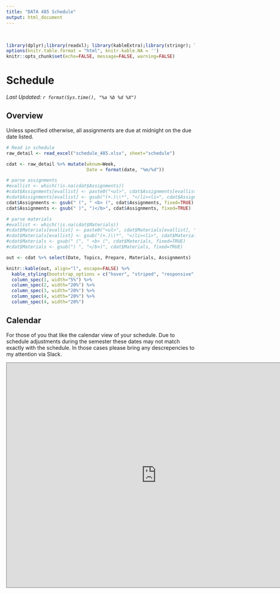 ```yaml
---
title: "DATA 485 Schedule"
output: html_document
---
```

<br> 
```r
library(dplyr);library(readxl); library(kableExtra);library(stringr); library(pander)
options(knitr.table.format = "html", knitr.kable.NA = '') 
knitr::opts_chunk$set(echo=FALSE, message=FALSE, warning=FALSE) 
```

# Schedule {.tabset .tabset-fade .tabset-pills}
_Last Updated: `r format(Sys.time(), "%a %b %d %X")`_

## Overview

<p>
Unless specified otherwise, all assignments are due at midnight on the due date listed.  

</p>

```r
# Read in schedule
raw_detail <- read_excel("schedule_485.xlsx", sheet="schedule")

cdat <- raw_detail %>% mutate(wknum=Week, 
                              Date = format(date, "%m/%d"))

# parse assignments
#evallist <- which(!is.na(cdat$Assignments))
#cdat$Assignments[evallist] <- paste0("<ul>", cdat$Assignments[evallist], "</ul>")
#cdat$Assignments[evallist] <- gsub("(+.)\\*", "</li><li>", cdat$Assignments[evallist])
cdat$Assignments <- gsub(" (", " <b> (", cdat$Assignments, fixed=TRUE)
cdat$Assignments <- gsub(" )", ")</b>", cdat$Assignments, fixed=TRUE)

# parse materials
#evallist <- which(!is.na(cdat$Materials))
#cdat$Materials[evallist] <- paste0("<ul>", cdat$Materials[evallist], "</ul>")
#cdat$Materials[evallist] <- gsub("(+.)\\*", "</li><li>", cdat$Materials[evallist])
#cdat$Materials <- gsub(" (", " <b> (", cdat$Materials, fixed=TRUE)
#cdat$Materials <- gsub(") ", "</b>)", cdat$Materials, fixed=TRUE)
```

```r
out <- cdat %>% select(Date, Topics, Prepare, Materials, Assignments)

knitr::kable(out, align="l", escape=FALSE) %>% 
  kable_styling(bootstrap_options = c("hover", "striped", "responsive", "bordered")) %>% 
  column_spec(1, width="5%") %>% 
  column_spec(2, width="20%") %>% 
  column_spec(3, width="20%") %>% 
  column_spec(4, width="20%") %>%
  column_spec(4, width="20%")
```


## Calendar

For those of you that like the calendar view of your schedule. Due to schedule adjustments during the semester these dates may not match exactly with the schedule. In those cases please bring any  descrepencies to my attention via Slack. 

<iframe src="https://calendar.google.com/calendar/embed?height=600&amp;wkst=1&amp;bgcolor=%23ffffff&amp;ctz=America%2FLos_Angeles&amp;src=bWFpbC5jc3VjaGljby5lZHVfajg0NjlvamVhcHFyZXNiZWswdmxobzRxMjBAZ3JvdXAuY2FsZW5kYXIuZ29vZ2xlLmNvbQ&amp;src=bWFpbC5jc3VjaGljby5lZHVfOTNyMXBmOThxZ2VzNzlsa2dkb3FpcGV1YW9AZ3JvdXAuY2FsZW5kYXIuZ29vZ2xlLmNvbQ&amp;color=%235A9A08&amp;color=%23871111" style="border:solid 1px #777" width="800" height="600" frameborder="0" scrolling="no"></iframe>


